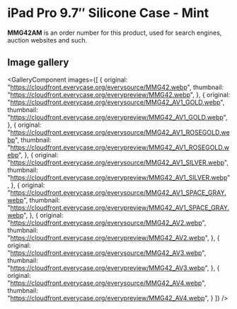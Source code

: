 
# iPad Pro 9.7″ Silicone Case - Mint

<Callout type='info' emoji='👉🏻'>**MMG42AM** is an order number for this product, used for search engines, auction websites and such.</Callout>

## Image gallery

<GalleryComponent
    images={[
      {
        original: "https://cloudfront.everycase.org/everysource/MMG42.webp",
        thumbnail: "https://cloudfront.everycase.org/everypreview/MMG42.webp",
      },
      {
        original: "https://cloudfront.everycase.org/everysource/MMG42_AV1_GOLD.webp",
        thumbnail: "https://cloudfront.everycase.org/everypreview/MMG42_AV1_GOLD.webp",
      },
      {
        original: "https://cloudfront.everycase.org/everysource/MMG42_AV1_ROSEGOLD.webp",
        thumbnail: "https://cloudfront.everycase.org/everypreview/MMG42_AV1_ROSEGOLD.webp",
      },
      {
        original: "https://cloudfront.everycase.org/everysource/MMG42_AV1_SILVER.webp",
        thumbnail: "https://cloudfront.everycase.org/everypreview/MMG42_AV1_SILVER.webp",
      },
      {
        original: "https://cloudfront.everycase.org/everysource/MMG42_AV1_SPACE_GRAY.webp",
        thumbnail: "https://cloudfront.everycase.org/everypreview/MMG42_AV1_SPACE_GRAY.webp",
      },
      {
        original: "https://cloudfront.everycase.org/everysource/MMG42_AV2.webp",
        thumbnail: "https://cloudfront.everycase.org/everypreview/MMG42_AV2.webp",
      },
      {
        original: "https://cloudfront.everycase.org/everysource/MMG42_AV3.webp",
        thumbnail: "https://cloudfront.everycase.org/everypreview/MMG42_AV3.webp",
      },
      {
        original: "https://cloudfront.everycase.org/everysource/MMG42_AV4.webp",
        thumbnail: "https://cloudfront.everycase.org/everypreview/MMG42_AV4.webp",
      }
    ]}
  />
